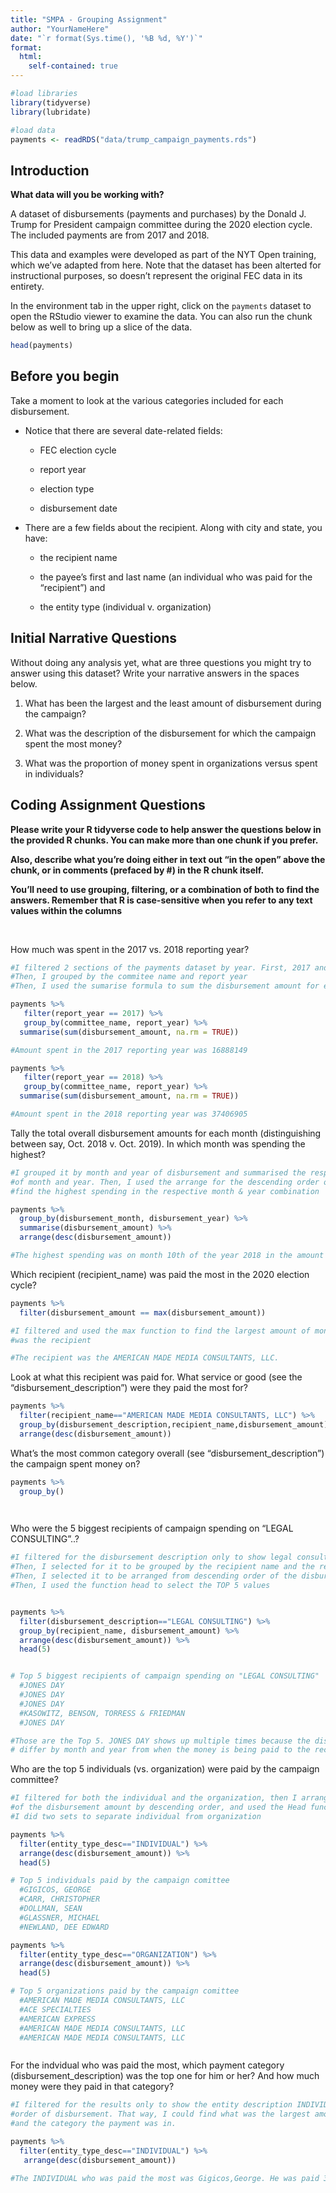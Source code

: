 ```yaml
---
title: "SMPA - Grouping Assignment"
author: "YourNameHere"
date: "`r format(Sys.time(), '%B %d, %Y')`"
format:
  html:
    self-contained: true
---
```


```r

#load libraries
library(tidyverse)
library(lubridate)

#load data
payments <- readRDS("data/trump_campaign_payments.rds")

```

## Introduction

**What data will you be working with?**

A dataset of disbursements (payments and purchases) by the Donald J. Trump for President campaign committee during the 2020 election cycle. The included payments are from 2017 and 2018.

This data and examples were developed as part of the NYT Open training, which we've adapted from here. Note that the dataset has been alterted for instructional purposes, so doesn't represent the original FEC data in its entirety.

In the environment tab in the upper right, click on the `payments` dataset to open the RStudio viewer to examine the data. You can also run the chunk below as well to bring up a slice of the data.

```r

head(payments)


```

## Before you begin

Take a moment to look at the various categories included for each disbursement.

-   Notice that there are several date-related fields:

    -   FEC election cycle

    -   report year

    -   election type

    -   disbursement date

-   There are a few fields about the recipient. Along with city and state, you have:

    -   the recipient name

    -   the payee's first and last name (an individual who was paid for the "recipient") and

    -   the entity type (individual v. organization)

## Initial Narrative Questions

Without doing any analysis yet, what are three questions you might try to answer using this dataset? Write your narrative answers in the spaces below.

1.  What has been the largest and the least amount of disbursement during the campaign? 

2.  What was the description of the disbursement for which the campaign spent the most money?  

3.  What was the proportion of money spent in organizations versus spent in individuals? 

## Coding Assignment Questions

**Please write your R tidyverse code to help answer the questions below in the provided R chunks. You can make more than one chunk if you prefer.**

**Also, describe what you're doing either in text out "in the open" above the chunk, or in comments (prefaced by #) in the R chunk itself.**

**You'll need to use grouping, filtering, or a combination of both to find the answers. Remember that R is case-sensitive when you refer to any text values within the columns**

<br>

How much was spent in the 2017 vs. 2018 reporting year?

```r

#I filtered 2 sections of the payments dataset by year. First, 2017 and then 2018. 
#Then, I grouped by the commitee name and report year 
#Then, I used the sumarise formula to sum the disbursement amount for each year

payments %>% 
   filter(report_year == 2017) %>% 
   group_by(committee_name, report_year) %>% 
  summarise(sum(disbursement_amount, na.rm = TRUE))

#Amount spent in the 2017 reporting year was 16888149	

payments %>% 
   filter(report_year == 2018) %>% 
   group_by(committee_name, report_year) %>% 
  summarise(sum(disbursement_amount, na.rm = TRUE))

#Amount spent in the 2018 reporting year was 37406905	


```

Tally the total overall disbursement amounts for each month (distinguishing between say, Oct. 2018 v. Oct. 2019). In which month was spending the highest?

```r

#I grouped it by month and year of disbursement and summarised the respective amount for each combination
#of month and year. Then, I used the arrange for the descending order of the disbursement amount to 
#find the highest spending in the respective month & year combination

payments %>%
  group_by(disbursement_month, disbursement_year) %>% 
  summarise(disbursement_amount) %>% 
  arrange(desc(disbursement_amount))

#The highest spending was on month 10th of the year 2018 in the amount of 3390990.85. 

```

Which recipient (recipient_name) was paid the most in the 2020 election cycle?

```r

payments %>%
  filter(disbursement_amount == max(disbursement_amount)) 

#I filtered and used the max function to find the largest amount of money that was paid and who 
#was the recipient

#The recipient was the AMERICAN MADE MEDIA CONSULTANTS, LLC. 


```

Look at what this recipient was paid for. What service or good (see the "disbursement_description") were they paid the most for?

```r

payments %>% 
  filter(recipient_name=="AMERICAN MADE MEDIA CONSULTANTS, LLC") %>% 
  group_by(disbursement_description,recipient_name,disbursement_amount) %>% 
  arrange(desc(disbursement_amount))

```

What's the most common category overall (see "disbursement_description") the campaign spent money on?

```r

payments %>% 
  group_by()
  



```

Who were the 5 biggest recipients of campaign spending on "LEGAL CONSULTING"..?

```r

#I filtered for the disbursement description only to show legal consulting
#Then, I selected for it to be grouped by the recipient name and the respective amount being disbursed 
#Then, I selected it to be arranged from descending order of the disbursement to find the highest values 
#Then, I used the function head to select the TOP 5 values 


payments %>% 
  filter(disbursement_description=="LEGAL CONSULTING") %>% 
  group_by(recipient_name, disbursement_amount) %>% 
  arrange(desc(disbursement_amount)) %>% 
  head(5)


# Top 5 biggest recipients of campaign spending on "LEGAL CONSULTING"
  #JONES DAY 	
  #JONES DAY 	
  #JONES DAY 	
  #KASOWITZ, BENSON, TORRESS & FRIEDMAN	
  #JONES DAY

#Those are the Top 5. JONES DAY shows up multiple times because the disbursement dates 
# differ by month and year from when the money is being paid to the recipient


```


Who are the top 5 individuals (vs. organization) were paid by the campaign committee?

```r

#I filtered for both the individual and the organization, then I arranged to find the maximum values
#of the disbursement amount by descending order, and used the Head function to find the Top 5 ones. 
#I did two sets to separate individual from organization 

payments %>% 
  filter(entity_type_desc=="INDIVIDUAL") %>% 
  arrange(desc(disbursement_amount)) %>% 
  head(5)

# Top 5 individuals paid by the campaign comittee
  #GIGICOS, GEORGE		
  #CARR, CHRISTOPHER	
  #DOLLMAN, SEAN		
  #GLASSNER, MICHAEL	
  #NEWLAND, DEE EDWARD

payments %>% 
  filter(entity_type_desc=="ORGANIZATION") %>% 
  arrange(desc(disbursement_amount)) %>% 
  head(5)

# Top 5 organizations paid by the campaign comittee
  #AMERICAN MADE MEDIA CONSULTANTS, LLC		
  #ACE SPECIALTIES		
  #AMERICAN EXPRESS	
  #AMERICAN MADE MEDIA CONSULTANTS, LLC		
  #AMERICAN MADE MEDIA CONSULTANTS, LLC



```


For the indvidual who was paid the most, which payment category (disbursement_description) was the top one for him or her? And how much money were they paid in that category?

```r

#I filtered for the results only to show the entity description INDIVIDUAL and arranged it in descending 
#order of disbursement. That way, I could find what was the largest amount of money paid to this individual 
#and the category the payment was in. 

payments %>% 
  filter(entity_type_desc=="INDIVIDUAL") %>% 
   arrange(desc(disbursement_amount)) 

#The INDIVIDUAL who was paid the most was Gigicos,George. He was paid 30000.00 for the category of EVENT CONSULTING.  



```
